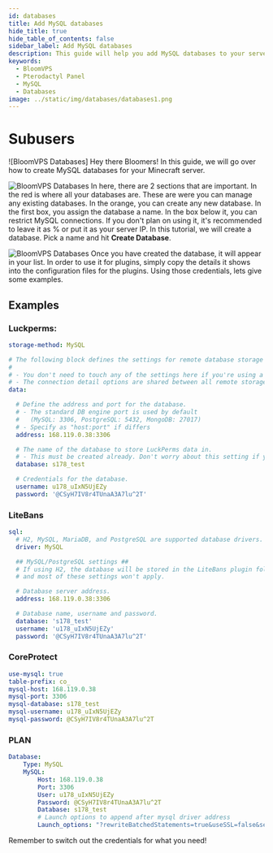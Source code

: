 ```yaml
---
id: databases
title: Add MySQL databases
hide_title: true
hide_table_of_contents: false
sidebar_label: Add MySQL databases
description: This guide will help you add MySQL databases to your server
keywords:
  - BloomVPS
  - Pterodactyl Panel
  - MySQL
  - Databases
image: ../static/img/databases/databases1.png
---
```

# Subusers
![BloomVPS Databases]
Hey there Bloomers! In this guide, we will go over how to create MySQL databases for your Minecraft server.

![BloomVPS Databases](../static/img/databases/databases2.png)
In here, there are 2 sections that are important. In the red is where all your databases are. These are were you can manage any existing databases. In the orange, you can create any new database. In the first box, you assign the database a name. In the box below it, you can restrict MySQL connections. If you don't plan on using it, it's recommended to leave it as % or put it as your server IP. In this tutorial, we will create a database. Pick a name and hit **Create Database**.

![BloomVPS Databases](../static/img/databases/databases3.png)
Once you have created the database, it will appear in your list. In order to use it for plugins, simply copy the details it shows into the configuration files for the plugins. Using those credentials, lets give some examples.

## Examples
### Luckperms:
```YAML
storage-method: MySQL

# The following block defines the settings for remote database storage methods.
#
# - You don't need to touch any of the settings here if you're using a local storage method!
# - The connection detail options are shared between all remote storage types.
data:

  # Define the address and port for the database.
  # - The standard DB engine port is used by default
  #   (MySQL: 3306, PostgreSQL: 5432, MongoDB: 27017)
  # - Specify as "host:port" if differs
  address: 168.119.0.38:3306

  # The name of the database to store LuckPerms data in.
  # - This must be created already. Don't worry about this setting if you're using MongoDB.
  database: s178_test

  # Credentials for the database.
  username: u178_uIxN5UjEZy
  password: '@CSyH7IV8r4TUnaA3A7lu^2T'
```
### LiteBans
```YAML
sql:
  # H2, MySQL, MariaDB, and PostgreSQL are supported database drivers.
  driver: MySQL

  ## MySQL/PostgreSQL settings ##
  # If using H2, the database will be stored in the LiteBans plugin folder,
  # and most of these settings won't apply.

  # Database server address.
  address: 168.119.0.38:3306

  # Database name, username and password.
  database: 's178_test'
  username: 'u178_uIxN5UjEZy'
  password: '@CSyH7IV8r4TUnaA3A7lu^2T'
```
### CoreProtect
```YAML
use-mysql: true
table-prefix: co_
mysql-host: 168.119.0.38
mysql-port: 3306
mysql-database: s178_test
mysql-username: u178_uIxN5UjEZy
mysql-password: @CSyH7IV8r4TUnaA3A7lu^2T
```
### PLAN
```YAML
Database:
    Type: MySQL
    MySQL:
        Host: 168.119.0.38
        Port: 3306
        User: u178_uIxN5UjEZy
        Password: @CSyH7IV8r4TUnaA3A7lu^2T
        Database: s178_test
        # Launch options to append after mysql driver address
        Launch_options: "?rewriteBatchedStatements=true&useSSL=false&serverTimezone=UTC"
```

Remember to switch out the credentials for what you need!
